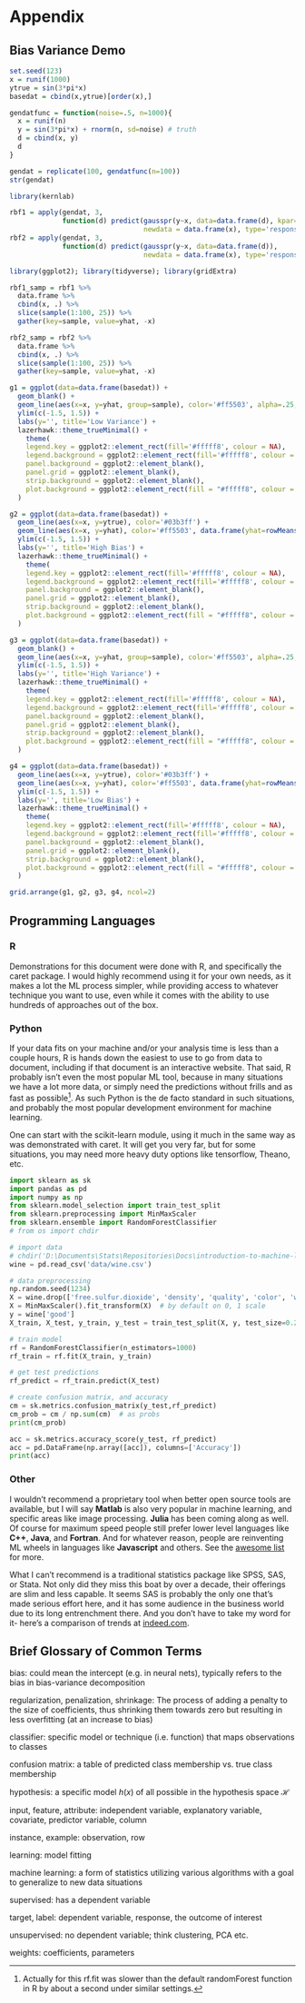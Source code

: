 # Appendix


## Bias Variance Demo

```r
set.seed(123)
x = runif(1000)
ytrue = sin(3*pi*x)
basedat = cbind(x,ytrue)[order(x),]

gendatfunc = function(noise=.5, n=1000){
  x = runif(n)
  y = sin(3*pi*x) + rnorm(n, sd=noise) # truth
  d = cbind(x, y)
  d
}

gendat = replicate(100, gendatfunc(n=100))
str(gendat)

library(kernlab)

rbf1 = apply(gendat, 3, 
             function(d) predict(gausspr(y~x, data=data.frame(d), kpar=list(sigma=.5)), 
                                 newdata = data.frame(x), type='response'))
rbf2 = apply(gendat, 3, 
             function(d) predict(gausspr(y~x, data=data.frame(d)), 
                                 newdata = data.frame(x), type='response') )

library(ggplot2); library(tidyverse); library(gridExtra)

rbf1_samp = rbf1 %>% 
  data.frame %>% 
  cbind(x, .) %>%
  slice(sample(1:100, 25)) %>% 
  gather(key=sample, value=yhat, -x)

rbf2_samp = rbf2 %>% 
  data.frame %>% 
  cbind(x, .) %>%
  slice(sample(1:100, 25)) %>% 
  gather(key=sample, value=yhat, -x)

g1 = ggplot(data=data.frame(basedat)) +
  geom_blank() +
  geom_line(aes(x=x, y=yhat, group=sample), color='#ff5503', alpha=.25, data=rbf1_samp) +
  ylim(c(-1.5, 1.5)) +
  labs(y='', title='Low Variance') + 
  lazerhawk::theme_trueMinimal() +
    theme(
    legend.key = ggplot2::element_rect(fill='#fffff8', colour = NA),
    legend.background = ggplot2::element_rect(fill='#fffff8', colour = NA),
    panel.background = ggplot2::element_blank(),
    panel.grid = ggplot2::element_blank(),
    strip.background = ggplot2::element_blank(),
    plot.background = ggplot2::element_rect(fill = "#fffff8", colour = NA)
  )

g2 = ggplot(data=data.frame(basedat)) +
  geom_line(aes(x=x, y=ytrue), color='#03b3ff') +
  geom_line(aes(x=x, y=yhat), color='#ff5503', data.frame(yhat=rowMeans(rbf1))) +
  ylim(c(-1.5, 1.5)) +
  labs(y='', title='High Bias') + 
  lazerhawk::theme_trueMinimal() +
    theme(
    legend.key = ggplot2::element_rect(fill='#fffff8', colour = NA),
    legend.background = ggplot2::element_rect(fill='#fffff8', colour = NA),
    panel.background = ggplot2::element_blank(),
    panel.grid = ggplot2::element_blank(),
    strip.background = ggplot2::element_blank(),
    plot.background = ggplot2::element_rect(fill = "#fffff8", colour = NA)
  )

g3 = ggplot(data=data.frame(basedat)) +
  geom_blank() +
  geom_line(aes(x=x, y=yhat, group=sample), color='#ff5503', alpha=.25, data=rbf2_samp) +
  ylim(c(-1.5, 1.5)) +
  labs(y='', title='High Variance') + 
  lazerhawk::theme_trueMinimal() +
    theme(
    legend.key = ggplot2::element_rect(fill='#fffff8', colour = NA),
    legend.background = ggplot2::element_rect(fill='#fffff8', colour = NA),
    panel.background = ggplot2::element_blank(),
    panel.grid = ggplot2::element_blank(),
    strip.background = ggplot2::element_blank(),
    plot.background = ggplot2::element_rect(fill = "#fffff8", colour = NA)
  )

g4 = ggplot(data=data.frame(basedat)) +
  geom_line(aes(x=x, y=ytrue), color='#03b3ff') +
  geom_line(aes(x=x, y=yhat), color='#ff5503', data.frame(yhat=rowMeans(rbf2))) +
  ylim(c(-1.5, 1.5)) +
  labs(y='', title='Low Bias') + 
  lazerhawk::theme_trueMinimal() +
    theme(
    legend.key = ggplot2::element_rect(fill='#fffff8', colour = NA),
    legend.background = ggplot2::element_rect(fill='#fffff8', colour = NA),
    panel.background = ggplot2::element_blank(),
    panel.grid = ggplot2::element_blank(),
    strip.background = ggplot2::element_blank(),
    plot.background = ggplot2::element_rect(fill = "#fffff8", colour = NA)
  )

grid.arrange(g1, g2, g3, g4, ncol=2)
```



## Programming Languages

### R

Demonstrations for this document were done with R, and specifically the <span class="pack">caret</span> package. I would highly recommend using it for your own needs, as it makes a lot the ML process simpler, while providing access to whatever technique you want to use, even while it comes with the ability to use hundreds of approaches out of the box.  

### Python

If your data fits on your machine and/or your analysis time is less than a couple hours, R is hands down the easiest to use to go from data to document, including if that document is an interactive website.  That said, R probably isn't even the most popular ML tool, because in many situations we have a lot more data, or simply need the predictions without frills and as fast as possible[^rfaster].  As such Python is the de facto standard in such situations, and probably the most popular development environment for machine learning.

One can start with the <span class="pack">scikit</span>-learn module, using it much in the same way as was demonstrated with caret.  It will get you very far, but for some situations, you may need more heavy duty options like <span class="pack">tensorflow</span>, <span class="pack">Theano</span>, etc.

```python
import sklearn as sk
import pandas as pd
import numpy as np
from sklearn.model_selection import train_test_split
from sklearn.preprocessing import MinMaxScaler
from sklearn.ensemble import RandomForestClassifier
# from os import chdir

# import data
# chdir('D:\Documents\Stats\Repositories\Docs\introduction-to-machine-learning')
wine = pd.read_csv('data/wine.csv')

# data preprocessing
np.random.seed(1234)
X = wine.drop(['free.sulfur.dioxide', 'density', 'quality', 'color', 'white','good'], axis=1)
X = MinMaxScaler().fit_transform(X)  # by default on 0, 1 scale
y = wine['good']
X_train, X_test, y_train, y_test = train_test_split(X, y, test_size=0.2)

# train model
rf = RandomForestClassifier(n_estimators=1000)
rf_train = rf.fit(X_train, y_train)

# get test predictions
rf_predict = rf_train.predict(X_test)

# create confusion matrix, and accuracy
cm = sk.metrics.confusion_matrix(y_test,rf_predict)
cm_prob = cm / np.sum(cm)  # as probs
print(cm_prob)

acc = sk.metrics.accuracy_score(y_test, rf_predict)
acc = pd.DataFrame(np.array([acc]), columns=['Accuracy'])
print(acc)
```


### Other

I wouldn't recommend a proprietary tool when better open source tools are available, but I will say **Matlab** is also very popular in machine learning, and specific areas like image processing. **Julia** has been coming along as well.  Of course for maximum speed people still prefer lower level languages like **C++**, **Java**, and **Fortran**. And for whatever reason, people are reinventing ML wheels in languages like **Javascript** and others.  See the [awesome list](https://github.com/josephmisiti/awesome-machine-learning) for more.

What I can't recommend is a traditional statistics package like SPSS, SAS, or Stata. Not only did they miss this boat by over a decade, their offerings are slim and less capable.  It seems SAS is probably the only one that's made serious effort here, and it has some audience in the business world due to its long entrenchment there.  And you don't have to take my word for it- here's a comparison of trends at [indeed.com](https://www.indeed.com/jobtrends/q-R-and-%28%22machine-learning%22-or-%22data-science%22%29-q-python-and-%28%22machine-learning%22-or-%22data-science%22%29-q-SAS-and-%28%22machine-learning%22-or-%22data-science%22%29-q-SPSS-and-%28%22machine-learning%22-or-%22data-science%22%29-q-Stata-and-%28%22machine-learning%22-or-%22data-science%22%29-q-Matlab-and-%28%22machine-learning%22-or-%22data-science%22%29.html).


## Brief Glossary of Common Terms


<span class="emph">bias</span>: could mean the intercept (e.g. in neural nets), typically refers to the bias in bias-variance decomposition

<span class="emph">regularization, penalization, shrinkage</span>: The process of adding a penalty to the size of coefficients, thus shrinking them towards zero but resulting in less overfitting (at an increase to bias)

<span class="emph">classifier</span>: specific model or technique (i.e. function) that maps observations to classes

<span class="emph">confusion matrix</span>: a table of predicted class membership vs. true class membership

<span class="emph">hypothesis</span>: a specific model $h(x)$ of all possible in the hypothesis space $\mathcal{H}$

<span class="emph">input, feature, attribute</span>: independent variable, explanatory variable, covariate, predictor variable, column

<span class="emph">instance, example</span>: observation, row

<span class="emph">learning</span>: model fitting

<span class="emph">machine learning</span>: a form of statistics utilizing various algorithms with a goal to generalize to new data situations

<span class="emph">supervised</span>: has a dependent variable

<span class="emph">target, label</span>: dependent variable, response, the outcome of interest

<span class="emph">unsupervised</span>: no dependent variable; think clustering, PCA etc.

<span class="emph">weights</span>:  coefficients, parameters

[^rfaster]: Actually for this <span class="func">rf.fit</span> was slower than the default <span class="func">randomForest</span> function in R by about a second under similar settings.